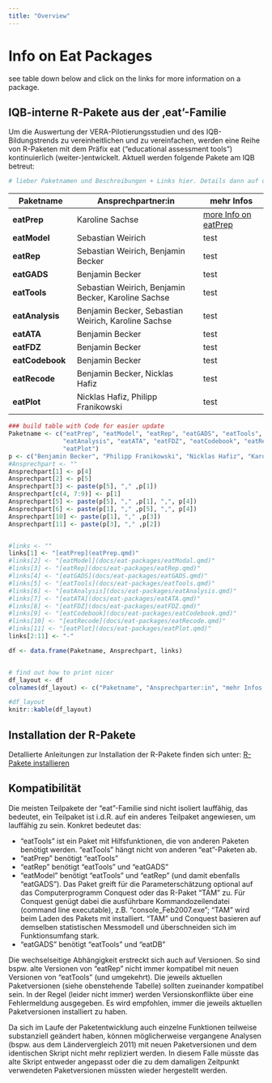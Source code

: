 ```yaml
---
title: "Overview"
---
```


# Info on Eat Packages

see table down below and click on the links for more information on a package.

## IQB-interne R-Pakete aus der ‚eat'-Familie

Um die Auswertung der VERA-Pilotierungsstudien und des IQB-Bildungstrends zu vereinheitlichen und zu vereinfachen, werden eine Reihe von R-Paketen mit dem Präfix eat ("educational assessment tools") kontinuierlich (weiter-)entwickelt. Aktuell werden folgende Pakete am IQB betreut:

```r
# lieber Paketnamen und Beschreibungen + Links hier. Details dann auf den einzelnen Seiten.
```


| Paketname       | Ansprechpartner:in                                  | mehr Infos                                            |
|------------------|-----------------------------------|------------------|
| **eatPrep**     | Karoline Sachse                                     | [more Info on eatPrep](eatPrep.qmd) |
| **eatModel**    | Sebastian Weirich                                   | test                                                  |
| **eatRep**      | Sebastian Weirich, Benjamin Becker                  | test                                                  |
| **eatGADS**     | Benjamin Becker                                     | test                                                  |
| **eatTools**    | Sebastian Weirich, Benjamin Becker, Karoline Sachse | test                                                  |
| **eatAnalysis** | Benjamin Becker, Sebastian Weirich, Karoline Sachse | test                                                  |
| **eatATA**      | Benjamin Becker                                     | test                                                  |
| **eatFDZ**      | Benjamin Becker                                     | test                                                  |
| **eatCodebook** | Benjamin Becker                                     | test                                                  |
| **eatRecode**   | Benjamin Becker, Nicklas Hafiz                      | test                                                  |
| **eatPlot**     | Nicklas Hafiz, Philipp Franikowski                  | test                                                  |

```r
### build table with Code for easier update
Paketname <- c("eatPrep", "eatModel", "eatRep", "eatGADS", "eatTools", 
               "eatAnalysis", "eatATA", "eatFDZ", "eatCodebook", "eatRecode", 
               "eatPlot")
p <- c("Benjamin Becker", "Philipp Franikowski", "Nicklas Hafiz", "Karoline Sachse", "Sebastian Weirich")
#Ansprechpart <- ""
Ansprechpart[1] <- p[4]
Ansprechpart[2] <- p[5]
Ansprechpart[3] <- paste(p[5], "," ,p[1])
Ansprechpart[c(4, 7:9)] <- p[1]
Ansprechpart[5] <- paste(p[5], "," ,p[1], ",", p[4])
Ansprechpart[6] <- paste(p[1], "," ,p[5], ",", p[4])
Ansprechpart[10] <- paste(p[1], "," ,p[3])
Ansprechpart[11] <- paste(p[3], "," ,p[2])


#links <- ""
links[1] <- "[eatPrep](eatPrep.qmd)"
#links[2] <- "[eatModel](docs/eat-packages/eatModal.qmd)"
#links[3] <- "[eatRep](docs/eat-packages/eatRep.qmd)"
#links[4] <- "[eatGADS](docs/eat-packages/eatGADS.qmd)"
#links[5] <- "[eatTools](docs/eat-packages/eatTools.qmd)"
#links[6] <- "[eatAnalysis](docs/eat-packages/eatAnalysis.qmd)"
#links[7] <- "[eatATA](docs/eat-packages/eatATA.qmd)"
#links[8] <- "[eatFDZ](docs/eat-packages/eatFDZ.qmd)"
#links[9] <- "[eatCodebook](docs/eat-packages/eatCodebook.qmd)"
#links[10] <- "[eatRecode](docs/eat-packages/eatRecode.qmd)"
#links[11] <- "[eatPlot](docs/eat-packages/eatPlot.qmd)"
links[2:11] <- "-"

df <- data.frame(Paketname, Ansprechpart, links)


# find out how to print nicer
df_layout <- df
colnames(df_layout) <- c("Paketname", "Ansprechparter:in", "mehr Infos zum Paket")

#df_layout
knitr::kable(df_layout)
```

## Installation der R-Pakete

Detallierte Anleitungen zur Installation der R-Pakete finden sich unter: [R-Pakete installieren](http://iqbstaff.pbworks.com/w/page/138429033/R-Pakete%20Installieren)

## Kompatibilität

Die meisten Teilpakete der "eat"-Familie sind nicht isoliert lauffähig, das bedeutet, ein Teilpaket ist i.d.R. auf ein anderes Teilpaket angewiesen, um lauffähig zu sein. Konkret bedeutet das:

-   "eatTools" ist ein Paket mit Hilfsfunktionen, die von anderen Paketen benötigt werden. "eatTools" hängt nicht von anderen "eat"-Paketen ab.
-   "eatPrep" benötigt "eatTools"
-   "eatRep" benötigt "eatTools" und "eatGADS"
-   "eatModel" benötigt "eatTools" und "eatRep" (und damit ebenfalls "eatGADS"). Das Paket greift für die Parameterschätzung optional auf das Computerprogramm Conquest oder das R-Paket "TAM" zu. Für Conquest genügt dabei die ausführbare Kommandozeilendatei (command line executable), z.B. "console_Feb2007.exe"; "TAM" wird beim Laden des Pakets mit installiert. "TAM" und Conquest basieren auf demselben statistischen Messmodell und überschneiden sich im Funktionsumfang stark.
-   "eatGADS" benötigt "eatTools" und "eatDB"

Die wechselseitige Abhängigkeit erstreckt sich auch auf Versionen. So sind bspw. alte Versionen von "eatRep" nicht immer kompatibel mit neuen Versionen von "eatTools" (und umgekehrt). Die jeweils aktuellen Paketversionen (siehe obenstehende Tabelle) sollten zueinander kompatibel sein. In der Regel (leider nicht immer) werden Versionskonflikte über eine Fehlermeldung ausgegeben. Es wird empfohlen, immer die jeweils aktuellen Paketversionen installiert zu haben.

Da sich im Laufe der Paketentwicklung auch einzelne Funktionen teilweise substanziell geändert haben, können möglicherweise vergangene Analysen (bspw. aus dem Ländervergleich 2011) mit neuen Paketversionen und dem identischen Skript nicht mehr repliziert werden. In diesem Falle müsste das alte Skript entweder angepasst oder die zu dem damaligen Zeitpunkt verwendeten Paketversionen müssten wieder hergestellt werden.
